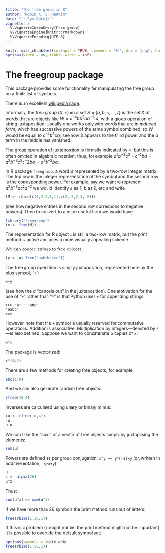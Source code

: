 ---
title: "The free group in R"
author: "Robin K. S. Hankin"
date: "`r Sys.Date()`"
vignette: >
  %\VignetteIndexEntry{Free group}
  %\VignetteEngine{knitr::rmarkdown}
  %\VignetteEncoding{UTF-8}
---

```{r set-options, echo = FALSE}
knitr::opts_chunk$set(collapse = TRUE, comment = "#>", dev = "png", fig.width = 7, fig.height = 3.5, message = FALSE, warning = FALSE)
options(width = 80, tibble.width = Inf)
```

# The freegroup package

This package provides some functionality for manipulating the free
group on a finite list of symbols.

There is an excellent [wikipedia
page](https://en.wikipedia.org/wiki/Free_group).

Informally, the *free group* $\left(X,\circ\right)$ on a set
$S=\{a,b,c,...,z\}$ is the set $X$ of _words_ that are objects like
$W=c^{-4}bb^2aa^{-1}ca$, with a group operation of string
juxtaposition.  Usually one works only with words that are in *reduced
form*, which has successive powers of the same symbol combined, so $W$
would be equal to $c^{-4}b^3ca$; see how $b$ appears to the third
power and the $a$ term in the middle has vanished.

The group operation of juxtaposition is formally indicated by $\circ$,
but this is often omitted in algebraic notation; thus, for example
$a^2b^{-3}c^2\circ c^{-2}ba =a^2b^{-3}c^2c^-2ba =a^2b^{-2}ba$.

In R package ```freegroup```, a word is represented by a two-row
integer matrix: The top row is the integer representation of the
symbol and the second row is the corresponding power.  For example,
say we want to represent $a^2b^{-3}ac^2a^{-2}$ we would identify $a$
as 1, $b$ as 2, etc and write


```{r}
(M <- rbind(c(1,2,3,3,1),c(2,-3,2,3,-2)))
```

(see how negative entries in the second row correspond to negative
powers).  Then to convert to a more useful form we would have

```{r}
library("freegroup")
(x <- free(M))
```

The representation for R object `x` is still a two-row matrix, but the
print method is active and uses a more visually appealing scheme.

We can coerce strings to free objects:


```{r}
(y <- as.free("aabbbcccc"))
```

The free group operation is simply juxtaposition, represented here by
the plus symbol, "`+`":


```{r}
x+y
```

(see how the $a$ "cancels out" in the juxtaposition).  One motivation
for the use of "`+`" rather than  "`*`" is that Python uses ```+```
for appending strings:

```
>>> "a" + "abc"
'aabc'
>>> 
```

However, note that the ```+``` symbol is usually reserved for
commutative operations.  Addition is associative.  Multiplication by
integers---denoted by ```*```---is also defined.  Suppose we want to
concatenate 5 copies of `x`:

```{r}
x*5
```

The package is vectorized:

```{r}
x*(0:3)
```

There are a few methods for creating free objects, for example:

```{r}
abc(1:9)
```

And we can also generate random free objects:

```{r}
rfree(10,4)
```

Inverses are calculated using unary or binary minus:

```{r}
(u <- rfree(10,4))
-u
u-u
```


We can take the "sum" of a vector of free objects simply by
juxtaposing the elements:

```{r}
sum(u)
```

Powers are defined as per group conjugation: `x^y == y^{-1}xy` (or,
written in additive notation, `-y+x+y`):

```{r}
u
z <- alpha(26)
u^z
```


Thus:

```{r}
sum(u^z) == sum(u^z)
```




If we have more than 26 symbols the print method runs out of letters:

```{r}
free(rbind(1:30,1))
```

If this is a problem (it might not be: the print method might not be
important) it is possible to override the default symbol set:

```{r}
options(symbols = state.abb)
free(rbind(1:50,1))
```
